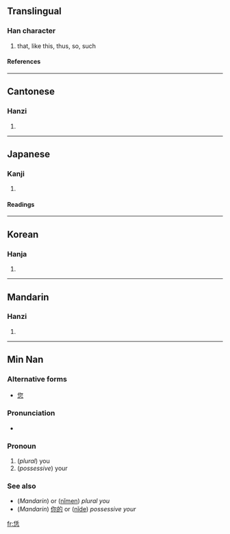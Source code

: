 ==Translingual==
===Han character===
{{Han char|rn=61|rad=心|as=06|sn=10|four=2233<sub>1</sub>|canj=人土心 (OGP)}}
# that, like this, thus, so, such
====References====
{{Han ref|kx=0383.160|dkj=10518|dj=0713.070|hdz=42291.030|uh=6041|ud=24641|bh=D1A1|bd=53665}}
----
==Cantonese==
===Hanzi===
{{yue-hanzi|jyut=|y=yam6}}
# {{defn|Cantonese}}
----
==Japanese==
===Kanji===
{{ja-kanji|grade=|rs=心06}}
# {{defn|Japanese}} 
====Readings====
{{ja-readings|on=[[いん]] (in), [[じん]] (jin), [[にん]] (nin)|kun=[[おもう]] (omou)}}
----
==Korean==
===Hanja===
{{ko-hanja|hangeul=임|eumhun=|rv=im|mr=im|y=im}}
# {{defn|Korean}}
----
==Mandarin==
===Hanzi===
{{cmn-hanzi|pin=[[móu]] (mou2), [[rèn]] (ren4)|wg=mou<sup>2</sup>, jen<sup>4</sup>}}
# {{defn|Mandarin}}

----

==Min Nan==
===Alternative forms===
*[[您]]

===Pronunciation===
*{{IPA|[ lɪn˥˧ ]}}

===Pronoun===
{{nan-pronoun|ts|poj=lín|pojt=lin2|rs=心06}}

# (''plural'') you
# (''possessive'') your 

===See also===
*(''Mandarin'') {{zh-ts|你們|你们}} or ([[nǐmen]]) ''plural you''
*(''Mandarin'') [[你的]] or ([[nǐde]]) ''possessive your''

[[fr:恁]]